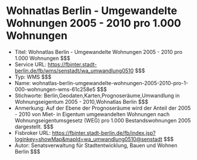 # Wohnatlas Berlin - Umgewandelte Wohnungen 2005 - 2010 pro 1.000 Wohnungen
- Titel: Wohnatlas Berlin - Umgewandelte Wohnungen 2005 - 2010 pro 1.000 Wohnungen $$$
- Service URL: https://fbinter.stadt-berlin.de/fb/wms/senstadt/wa_umwandlung0510 $$$
- Typ: WMS $$$
- Name: wohnatlas-berlin-umgewandelte-wohnungen-2005-2010-pro-1-000-wohnungen-wms-61c258e5 $$$
- Stichworte: Berlin,Geodaten,Karten,Prognoseräume,Umwandlung in Wohnungseigentum 2005 - 2010,Wohnatlas Berlin $$$
- Anmerkung: Auf der Ebene der Prognoseräume wird der Anteil der 2005 - 2010 von Miet- in Eigentum umgewandelten Wohnungen nach Wohnungseigentumsgesetz (WEG) pro 1.000 Bestandswohnungen 2005 dargestellt. $$$
- Fisbroker URL: https://fbinter.stadt-berlin.de/fb/index.jsp?loginkey=showMap&mapId=wa_umwandlung0510@senstadt $$$
- Autor: Senatsverwaltung für Stadtentwicklung, Bauen und Wohnen Berlin $$$
